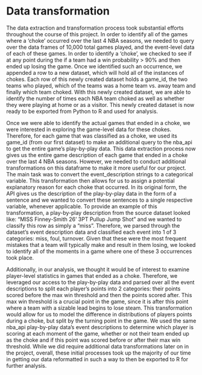 # Data transformation

The data extraction and transformation process took substantial efforts throughout the course of this project. In order to identify all of the games where a ‘choke’ occurred over the last 4 NBA seasons, we needed to query over the data frames of 10,000 total games played, and the event-level data of each of these games. In order to identify a ‘choke’, we checked to see if at any point during the if a team had a win probability > 90% and then ended up losing the game. Once we identified such an occurrence, we appended a row to a new dataset, which will hold all of the instances of chokes. Each row of this newly created dataset holds a game_id, the two teams who played, which of the teams was a home team vs. away team and finally which team choked. With this newly created dataset, we are able to identify the number of times each NBA team choked as well as whether they were playing at home or as a visitor. This newly created dataset is now ready to be exported from Python to R and used for analysis. 

Once we were able to identify the actual games that ended in a choke, we were interested in exploring the game-level data for these chokes. Therefore, for each game that was classified as a choke, we used its game_id (from our first dataset) to make an additional query to the nba_api to get the entire game’s play-by-play data. This data extraction process now gives us the entire game description of each game that ended in a choke over the last 4 NBA seasons. However, we needed to conduct additional transformations on this dataframe to make it more useful for our project. The main task was to convert the event_description strings to a categorical variable. This transformation then allows for us to assign a potential explanatory reason for each choke that occurred. In its original form, the API gives us the description of the play-by-play data in the form of a sentence and we wanted to convert these sentences to a single respective variable, whenever applicable. To provide an example of this transformation, a play-by-play description from the source dataset looked like: “MISS Finney-Smith 26' 3PT Pullup Jump Shot” and we wanted to classify this row as simply a “miss”. Therefore, we parsed through the dataset’s event description data and classified each event into 1 of 3 categories: miss, foul, turnover. Given that these were the most frequent mistakes that a team will typically make and result in them losing, we looked to identify all of the moments in a game where one of these 3 occurrences took place.

Additionally, in our analysis, we thought it would be of interest to examine player-level statistics in games that ended as a choke. Therefore, we leveraged our access to the play-by-play data and parsed over all the event descriptions to split each player's points into 2 categories: their points scored before the max win threshold and then the points scored after. This max win threshold is a crucial point in the game, since it is after this point where a team with a sizable lead begins to lose steam. This transformation would allow for us to model the difference in distributions of players points during a choke, but split by the turning point in the game. We used the same nba_api play-by-play data’s event descriptions to determine which player is scoring at each moment of the game, whether or not their team ended up as the choke and if this point was scored before or after their max win threshold. 
While we did require additional data transformations later on in the project, overall, these initial processes took up the majority of our time in getting our data reformatted in such a way to then be exported to R for further analysis. 
